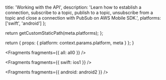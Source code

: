 
  title: 'Working with the API',
  description:
    'Learn how to establish a connection, subscribe to a topic, publish to a topic, unsubscribe from a topic and close a connection with PubSub on AWS Mobile SDK.',
  platforms: ['swift', 'android']
};

  return getCustomStaticPath(meta.platforms);
};

  return {
    props: {
      platform: context.params.platform,
      meta
    }
  };
}


<Fragments fragments={{ all: all0 }} />


<Fragments fragments={{ swift: ios1 }} />


<Fragments fragments={{ android: android2 }} />
